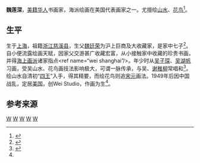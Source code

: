 '''魏莲深'''，[[美籍华人|美籍华人]]书画家，海派绘画在美国代表画家之一。尤擅绘[[山水|山水]]、[[花鸟|花鸟]]<ref name=“wei>{{cite web|url=http://www.redlib.cn/html/10934/2007/6000381620.htm|title=上海滩的“画人节”|author=陈元麟|year=2007}}{{Dead link|date=2018年6月 |bot=InternetArchiveBot |fix-attempted=no }}</ref>。

==生平==

生于[[上海|上海]]，祖籍[[浙江|浙江]][[慈溪县|慈溪县]]，生父[[魏廷荣|魏廷荣]]为沪上巨商及大收藏家，是家中七子<ref name="wei fan">{{cite web|url=http://auction.artxun.com/paimai-115656-578278374.shtml |title=兰竹双清 节临《书谱》 |publisher=博宝网  |date=2014-11-19}}</ref>。自小便流露绘画天赋，因家父交游甚广收藏宏富，从小接触家中收藏的珍贵书画，并得[[海上画派|海上画派]]诸家指点<ref name=“wei shanghai”/>。年少时从[[吴子琛|吴子琛]]、[[吴湖帆|吴湖帆]]习画，受吴山水、花鸟画技法影响极大，可谓一脉传承，与吴、[[谢稚柳|谢稚柳]]常唱和<ref>{{cite web|url=http://www.chengxuan.com/antiques/86924/ |title=魏莲深画，吴湖帆、谢稚柳等题 万里娱亲图册 |publisher=北京诚轩 |date=2014-11-19}}</ref>。绘山水自清初“[[四王|四王]]”入手，得其精要，而绘花鸟则追[[宋朝|宋]][[元朝|元]]画法。1949年后因中国战乱，定居[[美国|美国]]，创Wei Studio，作画为生<ref name="wei fan"/>。

==参考来源==
{{reflist|2}}

[[Category:慈溪人|W]]
[[Category:宁波裔上海人|W]]
[[Category:中华民国画家|W]]
[[Category:宁波裔美国人|W]]
[[Category:美国华人画家|W]]